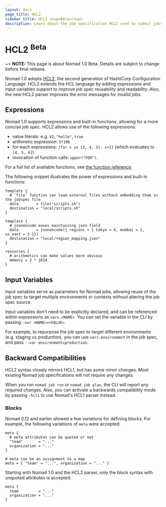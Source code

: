 ```yaml
---
layout: docs
page_title: HCL2
sidebar_title: HCL2 <sup>Beta</sup>
description: Learn about the Job specification HCL2 used to submit jobs to Nomad.
---
```


# HCL2 <sup>Beta</sup>

~> **NOTE:** This page is about Nomad 1.0 Beta. Details are subject to change before final release.

Nomad 1.0 adopts
[HCL2](https://github.com/hashicorp/hcl2/blob/master/README.md), the second
generation of HashiCorp Configuration Language. HCL2 extends the HCL language by
adding expressions and input variables support to improve job spec
reusability and readability. Also, the new HCL2 parser improves the error
messages for invalid jobs.

## Expressions

Nomad 1.0 supports expressions and built-in functions, allowing for a more concise job spec. HCL2 allows use of the following expressions:

- value literals: e.g. `42`, `"hello"`, `true`
- arithmetic expression: `5*100`
- for-each expressions: `[for s in [3, 4, 5]: s+1]` (which evaluates to `[4, 5, 6]`)
- invocation of function calls: `upper("FOO")`.

For a full list of available functions, see [the function reference](https://www.packer.io/docs/from-1.5/functions).

The following snippet illustrates the power of expressions and built-in functions:

```hcl
template {
  # `file` function can load external files without embedding them in the jobspec file
  data        = file("scripts.sh")
  destination = "local/scripts.sh"
}

template {
  # jsonencode eases maintaining json field
  data        = jsonencode({ regions = { tokyo = 4, mumbai = 2, us_east = 3 }})
  destination = "local/region_mapping.json"
}

resources {
  # arithmetics can make values more obvious
  memory = 2 * 1014
}
```

## Input Variables

Input variables serve as parameters for Nomad jobs, allowing reuse of the job spec
to target multiple environments or contexts without altering the job spec source.

Input variables don't need to be explicitly declared, and can be referenced
within expressions as `vars.<NAME>`. You can set the variable in the CLI by
passing `-var <NAME>=<VALUE>`.

For example, to repurpose the job spec to target different environments (e.g.
staging vs production), you can use `vars.environment` in the job spec, and pass
`--var environment=production`.

## Backward Compatibilities

HCL2 syntax closely mirrors HCL1, but has some minor changes. Most existing
Nomad job specifications will not require any changes.

When you run `nomad job run` or `nomad job plan`, the CLI will report any
required changes. Also, you can activate a backwards compatibility mode by
passing `-hcl1` to use Nomad's HCL1 parser instead.

### Blocks

Nomad 0.12 and earlier allowed a few variations for defining blocks. For example, the following variations of `meta` were accepted:

```hcl
meta {
  # meta attributes can be quoted or not
  "team"       = "..."
  organization = "..."
}

# meta can be an assignment to a map
meta = { "team" = "...", organization = "..." }
```

Starting with Nomad 1.0 and the HCL2 parser, only the block syntax with unquoted attributes is accepted:

```hcl
meta {
  team         = "..."
  organization = "..."
}
```
